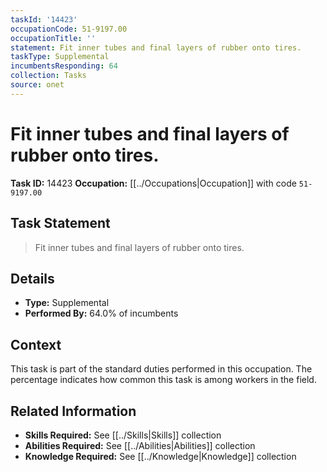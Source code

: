 ```yaml
---
taskId: '14423'
occupationCode: 51-9197.00
occupationTitle: ''
statement: Fit inner tubes and final layers of rubber onto tires.
taskType: Supplemental
incumbentsResponding: 64
collection: Tasks
source: onet
---
```

# Fit inner tubes and final layers of rubber onto tires.

**Task ID:** 14423
**Occupation:** [[../Occupations|Occupation]] with code `51-9197.00`

## Task Statement

> Fit inner tubes and final layers of rubber onto tires.

## Details

- **Type:** Supplemental
- **Performed By:** 64.0% of incumbents

## Context

This task is part of the standard duties performed in this occupation. The percentage indicates how common this task is among workers in the field.

## Related Information

- **Skills Required:** See [[../Skills|Skills]] collection
- **Abilities Required:** See [[../Abilities|Abilities]] collection
- **Knowledge Required:** See [[../Knowledge|Knowledge]] collection
